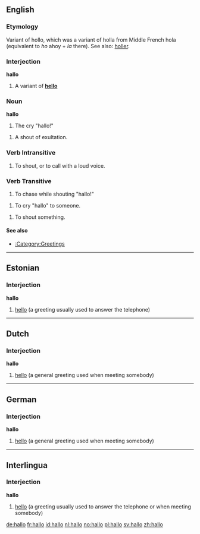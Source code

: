 ==English==

===Etymology ===
Variant of hollo, which was a variant of holla from Middle French hola (equivalent to ''ho'' ahoy + ''la'' there).
See also: [[holler]].

===Interjection===
'''hallo'''

# A variant of '''[[hello]]'''

===Noun===
'''hallo'''

# The cry "hallo!"

# A shout of exultation.

===Verb Intransitive===

# To shout, or to call with a loud voice.

===Verb Transitive===

# To chase while shouting "hallo!"

# To cry "hallo" to someone.

# To shout something.

====See also====
*[[:Category:Greetings]]


----

==Estonian==
===Interjection===
'''hallo'''

#[[hello]] (a greeting usually used to answer the telephone)


----

==Dutch==

===Interjection===
'''hallo'''

#[[hello]] (a general greeting used when meeting somebody)


----

==German==

===Interjection===
'''hallo'''

#[[hello]] (a general greeting used when meeting somebody)


----

==Interlingua==

===Interjection===
'''hallo'''

#[[hello]] (a greeting usually used to answer the telephone or when meeting somebody)

[[de:hallo]]
[[fr:hallo]]
[[id:hallo]]
[[nl:hallo]]
[[no:hallo]]
[[pl:hallo]]
[[sv:hallo]]
[[zh:hallo]]